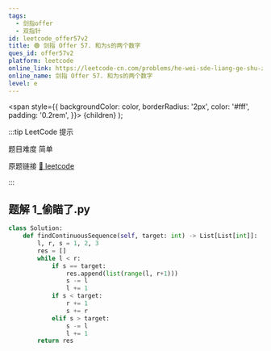 ```yaml
---
tags:
  - 剑指offer
  - 双指针
id: leetcode_offer57v2
title: 🟢 剑指 Offer 57. 和为s的两个数字
ques_id: offer57v2
platform: leetcode
online_link: https://leetcode-cn.com/problems/he-wei-sde-liang-ge-shu-zi-lcof/
online_name: 剑指 Offer 57. 和为s的两个数字
level: e
---
```


  <span
    style={{
      backgroundColor: color,
      borderRadius: '2px',
      color: '#fff',
      padding: '0.2rem',
    }}>
    {children}
  </span>
);

:::tip LeetCode 提示

题目难度 <Highlight color="#00b8a3">简单</Highlight>

原题链接 [🔗 leetcode](https://leetcode-cn.com/problems/he-wei-sde-liang-ge-shu-zi-lcof/)

:::



## 题解 1_偷瞄了.py

```py
class Solution:
    def findContinuousSequence(self, target: int) -> List[List[int]]:
        l, r, s = 1, 2, 3
        res = []
        while l < r:
            if s == target:
                res.append(list(range(l, r+1)))
                s -= l
                l += 1
            if s < target:
                r += 1
                s += r
            elif s > target:
                s -= l
                l += 1
        return res
```


